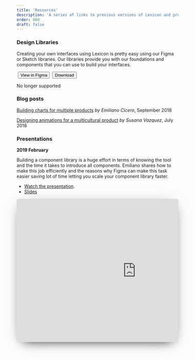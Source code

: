 ```yaml
---
title: 'Resources'
description: 'A series of links to previous versions of Lexicon and presentations done related to this design language.'
order: 800
draft: false
---
```



### Design Libraries

Creating your own interfaces using Lexicon is pretty easy using our Figma or Sketch libraries. Our libraries provide you with our foundations and components that you can use to build your interfaces.

<Grid templateColumns="1fr 1fr 1fr" textAlign="center" autoRows="auto" gap="1rem">
	<Grid.Item>
		<img
			style={{ margin: '1.5rem', width: '6rem' }}
			src="/images/lexicon/resources/figma-logo.png"
			alt=""
		/>
		<Link to="https://www.figma.com/file/fvvqKW4bIPIUfWqrtLAjD4/lexicon-dsl">
			<Button>View in Figma</Button>
		</Link>
	</Grid.Item>
	<Grid.Item>
		<img
			style={{ margin: '1.5rem', width: '6rem' }}
			src="/images/lexicon/resources/sketch-symbol-transparent.png"
			alt=""
		/>
		<Link to="https://drive.google.com/file/d/1HfMYCIK9GE4htG6aTaRJ3NE5pJY7aB3k/view?usp=sharing">
			<Button>Download</Button>
		</Link>
		<p style={{ fontStyle: 'italic', color: '#6B6C7E' }}>No longer supported</p>
	</Grid.Item>
</Grid>

### Blog posts

[Building charts for multiple products](https://medium.com/liferaydesign/building-charts-for-multiple-products-bb399ef1a71e) _by Emiliano Cicero_, September 2018

[Designing animations for a multicultural product](https://medium.com/liferaydesign/designing-for-a-multicultural-product-9564bc657cb5) _by Susana Vazquez_, July 2018

### Presentations

**2019 February**

Building a component library is a huge effort in terms of knowing the tool and the time it takes to introduce all components. Emiliano shares how to make this job efficiently and the reasons why Figma can make this task easier saving lot of time letting you scale your component library faster.

-   [Watch the presentation](https://www.youtube.com/watch?v=lNJxO1ibNrM).
-   [Slides](https://docs.google.com/presentation/d/1dJTeHkSPzc7hVvoKB0ZRaWd3i11YLJq7IZ0ADHHvfzc/edit?usp=sharing)

<div style="height: 446px; margin-bottom: 2rem; overflow: hidden; margin-left: 0px; max-width: 816px; width: 100%; box-shadow: 0 0.2rem 3rem -1rem rgba(0, 0, 0, 0.3), 0 1rem 2rem -1.25rem rgba(0, 0, 0, 0.8); border-radius: 4px;">
	<iframe
		src="https://docs.google.com/presentation/d/1dJTeHkSPzc7hVvoKB0ZRaWd3i11YLJq7IZ0ADHHvfzc/embed?start=false&loop=false&delayms=3000"
		frameborder="0"
		width="742"
		height="447"
	/>
</div>

**2018 November**

Liferay DXP UX achievements for 7.1, adding the short term improvements we expect to have in Liferay DXP 7.2. Moreover, the lines of work Liferay DXP is working in termns of UX for the mid/long term future and how Lexicon helps on all this trip.

<Link to="https://speakerdeck.com/victorvalle/liferay-dxp-ux-evolution-7d102f41-5803-41f5-ac2e-1da01da4f1a7">
	See presentation
</Link>

**2018 January**

Principles, grid, distances... are important elements to know how to craft inferfaces using Lexicon. [This slide deck](https://docs.google.com/presentation/d/10XRK4BUlaYwynL40mNGrrNC1SxkVtHxR-wA-RwOJmRg/edit?usp=sharing) will help you to understand how to build your own components and how to use the most common templates.

<div style="height: 446px; margin-bottom: 2rem; overflow: hidden; margin-left: 0px; max-width: 816px; width: 100%; box-shadow: 0 0.2rem 3rem -1rem rgba(0, 0, 0, 0.3), 0 1rem 2rem -1.25rem rgba(0, 0, 0, 0.8); border-radius: 4px;">
	<iframe
		src="https://docs.google.com/presentation/d/e/2PACX-1vSfh3xT-ogqij9lmxzJ3n1BmmweFu9XSYahZATIbt7R6jZpqrXEp3iGNSkGwIbGsXKDLGe9d5zs6PnH/embed?start=false&loop=false&delayms=3000"
		frameborder="0"
		width="742"
		height="447"
	/>
</div>

**2017 October**

[Lexicon Evolution](https://speakerdeck.com/victorvalle/lexicon-update-2017) was presented in DEVCON, LNAS and LRESP in October 2017. This presentation shows the news and updates, and lines of work of our design system.

<div style="height: 446px; margin-bottom: 2rem; overflow: hidden; margin-left: 0px; max-width: 816px; width: 100%; box-shadow: 0 0.2rem 3rem -1rem rgba(0, 0, 0, 0.3), 0 1rem 2rem -1.25rem rgba(0, 0, 0, 0.8); border-radius: 4px;">
	<iframe
		src="//speakerdeck.com/player/2e287bdf09a44bb78231e707a84a26a5"
		frameborder="0"
		width="742"
		height="447"
	/>
</div>

### Previous Lexicon Versions

[Lexicon Version 1.0](../../lexicon-1)
